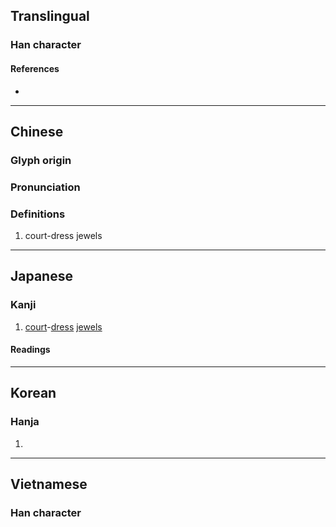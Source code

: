 {{character info}}
==Translingual==

===Han character===
{{Han char|rn=96|rad=玉|as=03|sn=7|four=|canj=MGSU|ids=⿰𤣩己}}

====References====
* {{Han ref|kx=0727.251|dkj=20848|dj=1139.200|hdz=21102.150|uh=7398|ud=29592}}

----

==Chinese==
{{zh-forms}}

===Glyph origin===
{{Han etym}}

===Pronunciation===
{{zh-pron
|m=qǐ
|c=hei2
|mc=y
|oc=y
|cat=
}}

===Definitions===
{{zh-hanzi}}

#court-dress jewels

----

==Japanese==

===Kanji===
{{ja-kanji|grade=|rs=玉03}}

# [[court]]-[[dress]] [[jewel]]s

====Readings====
{{ja-readings
|goon=こ
|kanon=き
|kun=たま-
}}

----

==Korean==

===Hanja===
{{ko-hanja|hangeul=기|eumhun=|rv=gi|mr=ki|y=ki}}

# {{rfdef|ko|sort=玉03}}

----

==Vietnamese==

===Han character===
{{vi-readings|reading=dĩ,kỉ}}